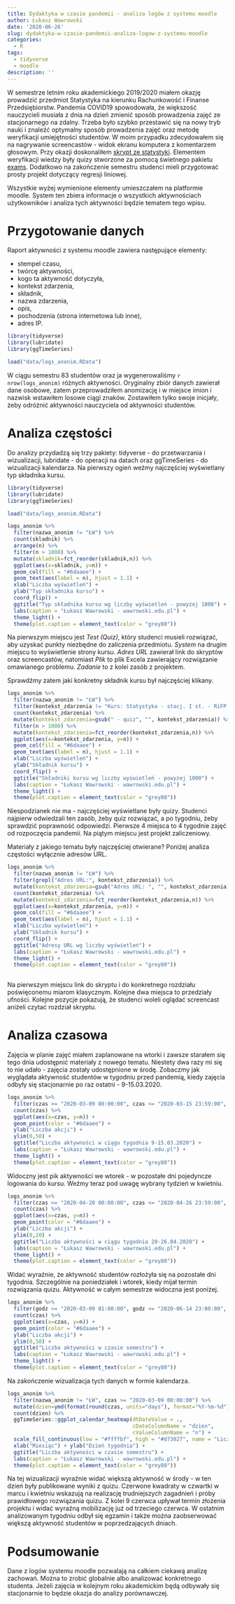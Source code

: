 ```yaml
---
title: Dydaktyka w czasie pandemii - analiza logów z systemu moodle
author: Łukasz Wawrowski
date: '2020-06-26'
slug: dydaktyka-w-czasie-pandemii-analiza-logow-z-systemu-moodle
categories:
  - R
tags:
  - tidyverse
  - moodle
description: ''
---
```


W semestrze letnim roku akademickiego 2019/2020 miałem okazję prowadzić przedmiot Statystyka na kierunku Rachunkowość i Finanse Przedsiębiorstw. Pandemia COVID19 spowodowała, że większość nauczycieli musiała z dnia na dzień zmienić sposób prowadzenia zajęć ze stacjonarnego na zdalny. Trzeba było szybko przestawić się na nowy tryb nauki i znaleźć optymalny sposób prowadzenia zajęć oraz metodę weryfikacji umiejętności studentów. W moim przypadku zdecydowałem się na nagrywanie screencastów - widok ekranu komputera z komentarzem głosowym. Przy okazji doskonaliłem [skrypt ze statystyki](https://departmentofstatisticspue.github.io/statystyka-opisowa/index.html). Elementem weryfikacji wiedzy były quizy stworzone za pomocą świetnego pakietu [exams](http://www.r-exams.org/). Dodatkowo na zakończenie semestru studenci mieli przygotować prosty projekt dotyczący regresji liniowej.

Wszystkie wyżej wymienione elementy umieszczałem na platformie moodle. System ten zbiera informacje o wszystkich aktywnościach użytkowników i analiza tych aktywności będzie tematem tego wpisu.

# Przygotowanie danych

Raport aktywności z systemu moodle zawiera następujące elementy:

- stempel czasu,
- twórcę aktywności, 
- kogo ta aktywność dotyczyła, 
- kontekst zdarzenia,
- składnik,
- nazwa zdarzenia,
- opis,
- pochodzenia (strona internetowa lub inne),
- adres IP.

```r
library(tidyverse)
library(lubridate)
library(ggTimeSeries)

load("data/logs_anonim.RData")
```

W ciągu semestru 83 studentów oraz ja wygenerowaliśmy `r nrow(logs_anonim)` różnych aktywności. Oryginalny zbiór danych zawierał dane osobowe, zatem przeprowadziłem anomizację i w miejsce imion i nazwisk wstawiłem losowe ciągi znaków. Zostawiłem tylko swoje inicjały, żeby odróżnić aktywności nauczyciela od aktywności studentów.

# Analiza częstości

Do analizy przydadzą się trzy pakiety: tidyverse - do przetwarzania i wizualizacji, lubridate - do operacji na datach oraz ggTimeSeries - do wizualizacji kalendarza. Na pierwszy ogień weźmy najczęściej wyświetlany typ składnika kursu.

```r
library(tidyverse)
library(lubridate)
library(ggTimeSeries)

load("data/logs_anonim.RData")

logs_anonim %>% 
  filter(nazwa_anonim != "ŁW") %>% 
  count(skladnik) %>% 
  arrange(n) %>% 
  filter(n > 1000) %>% 
  mutate(skladnik=fct_reorder(skladnik,n)) %>% 
  ggplot(aes(x=skladnik, y=n)) + 
  geom_col(fill = "#6daaee") + 
  geom_text(aes(label = n), hjust = 1.1) +
  xlab("Liczba wyświetleń") +
  ylab("Typ składnika kursu") +
  coord_flip() +
  ggtitle("Typ składnika kursu wg liczby wyświetleń - powyżej 1000") +
  labs(caption = "Łukasz Wawrowski - wawrowski.edu.pl") +
  theme_light() +
  theme(plot.caption = element_text(color = "grey80"))
```

Na pierwszym miejscu jest _Test (Quiz)_, który studenci musieli rozwiązać, aby uzyskać punkty niezbędne do zaliczenia przedmiotu. _System_ na drugim miejscu to wyświetlenie strony kursu. _Adres URL_ zawierał link do skryptów oraz screencastów, natomiast _Plik_ to plik Excela zawierający rozwiązanie omawianego problemu. _Zadanie_ to z kolei zasób z projektem.

Sprawdźmy zatem jaki konkretny składnik kursu był najczęściej klikany.

```r
logs_anonim %>% 
  filter(nazwa_anonim != "ŁW") %>% 
  filter(kontekst_zdarzenia != "Kurs: Statystyka - stacj. I st. - RiFP - (lab.) - dr Łukasz Wawrowski") %>% 
  count(kontekst_zdarzenia) %>% 
  mutate(kontekst_zdarzenia=gsub(" - quiz", "", kontekst_zdarzenia)) %>% 
  filter(n > 1000) %>% 
  mutate(kontekst_zdarzenia=fct_reorder(kontekst_zdarzenia,n)) %>% 
  ggplot(aes(x=kontekst_zdarzenia, y=n)) + 
  geom_col(fill = "#6daaee") + 
  geom_text(aes(label = n), hjust = 1.1) +
  xlab("Liczba wyświetleń") +
  ylab("Składnik kursu") +
  coord_flip() +
  ggtitle("Składniki kursu wg liczby wyświetleń - powyżej 1000") +
  labs(caption = "Łukasz Wawrowski - wawrowski.edu.pl") +
  theme_light() +
  theme(plot.caption = element_text(color = "grey80"))
```

Niespodzianek nie ma - najczęściej wyświetlane były quizy. Studenci najpierw odwiedzali ten zasób, żeby quiz rozwiązać, a po tygodniu, żeby sprawdzić poprawność odpowiedzi. Pierwsze 4 miejsca to 4 tygodnie zajęć od rozpoczęcia pandemii. Na piątym miejscu jest projekt zaliczeniowy. 

Materiały z jakiego tematu były najczęściej otwierane? Poniżej analiza częstości wyłącznie adresów URL.

```r
logs_anonim %>% 
  filter(nazwa_anonim != "ŁW") %>% 
  filter(grepl("Adres URL:", kontekst_zdarzenia)) %>% 
  mutate(kontekst_zdarzenia=gsub("Adres URL: ", "", kontekst_zdarzenia)) %>% 
  count(kontekst_zdarzenia) %>% 
  mutate(kontekst_zdarzenia=fct_reorder(kontekst_zdarzenia,n)) %>% 
  ggplot(aes(x=kontekst_zdarzenia, y=n)) + 
  geom_col(fill = "#6daaee") + 
  geom_text(aes(label = n), hjust = 1.1) +
  xlab("Liczba wyświetleń") +
  ylab("Składnik kursu") +
  coord_flip() +
  ggtitle("Adresy URL wg liczby wyświetleń") +
  labs(caption = "Łukasz Wawrowski - wawrowski.edu.pl") +
  theme_light() +
  theme(plot.caption = element_text(color = "grey80"))
  
```

Na pierwszym miejscu link do skryptu i do konkretnego rozdziału poświęconemu miarom klasycznym. Kolejne dwa miejsca to przedziały ufności. Kolejne pozycje pokazują, że studenci woleli oglądać screencast aniżeli czytać rozdział skryptu.

# Analiza czasowa

Zajęcia w planie zajęć miałem zaplanowane na wtorki i zawsze starałem się tego dnia udostępnić materiały z nowego tematu. Niestety dwa razy mi się to nie udało - zajęcia zostały udostępnione w środę. Zobaczmy jak wyglądała aktywność studentów w tygodniu przed pandemią, kiedy zajęcia odbyły się stacjonarnie po raz ostatni - 9-15.03.2020.

```r
logs_anonim %>% 
  filter(czas >= "2020-03-09 00:00:00", czas <= "2020-03-15 23:59:00", nazwa_anonim != "ŁW") %>% 
  count(czas) %>% 
  ggplot(aes(x=czas, y=n)) + 
  geom_point(color = "#6daaee") +
  ylab("Liczba akcji") +
  ylim(0,50) +
  ggtitle("Liczba aktywności w ciągu tygodnia 9-15.03.2020") +
  labs(caption = "Łukasz Wawrowski - wawrowski.edu.pl") +
  theme_light() +
  theme(plot.caption = element_text(color = "grey80"))
```

Widoczny jest pik aktywności we wtorek - w pozostałe dni pojedyncze logowania do kursu. Weźmy teraz pod uwagę wybrany tydzień w kwietniu.

```r
logs_anonim %>% 
  filter(czas >= "2020-04-20 00:00:00", czas <= "2020-04-26 23:59:00", nazwa_anonim != "ŁW") %>% 
  count(czas) %>% 
  ggplot(aes(x=czas, y=n)) +
  geom_point(color = "#6daaee") +
  ylab("Liczba akcji") +
  ylim(0,20) +
  ggtitle("Liczba aktywności w ciągu tygodnia 20-26.04.2020") +
  labs(caption = "Łukasz Wawrowski - wawrowski.edu.pl") +
  theme_light() +
  theme(plot.caption = element_text(color = "grey80"))
```

Widać wyraźnie, że aktywność studentów rozłożyła się na pozostałe dni tygodnia. Szczególnie na poniedziałek i wtorek, kiedy mijał termin rozwiązania quizu. Aktywność w całym semestrze widoczna jest poniżej.

```r
logs_anonim %>% 
  filter(godz >= "2020-03-09 01:00:00", godz <= "2020-06-14 23:00:00", nazwa_anonim != "ŁW") %>% 
  count(czas) %>% 
  ggplot(aes(x=czas, y=n)) + 
  geom_point(color = "#6daaee") +
  ylab("Liczba akcji") +
  ylim(0,50) +
  ggtitle("Liczba aktywności w czasie semestru") +
  labs(caption = "Łukasz Wawrowski - wawrowski.edu.pl") +
  theme_light() +
  theme(plot.caption = element_text(color = "grey80"))
```

Na zakończenie wizualizacja tych danych w formie kalendarza.

```r
logs_anonim %>% 
  filter(nazwa_anonim != "ŁW", czas >= "2020-03-09 00:00:00") %>% 
  mutate(dzien=ymd(format(round(czas, units="days"), format="%Y-%m-%d"))) %>% 
  count(dzien) %>% 
  ggTimeSeries::ggplot_calendar_heatmap(dtDateValue = ., 
                                        cDateColumnName = "dzien", 
                                        cValueColumnName = "n") +
  scale_fill_continuous(low = "#ffffbf", high = "#d73027", name = "Liczba\naktywności") +
  xlab("Miesiąc") + ylab("Dzień tygodnia") +
  ggtitle("Liczba aktywności w czasie semestru") +
  labs(caption = "Łukasz Wawrowski - wawrowski.edu.pl") +
  theme(plot.caption = element_text(color = "grey80"))
```

Na tej wizualizacji wyraźnie widać większą aktywność w środy - w ten dzień były publikowane wyniki z quizu. Czerwone kwadraty w czwartki w marcu i kwietniu wskazują na realizację trudniejszych zagadnień i próby prawidłowego rozwiązania quizu. Z kolei 9 czerwca upływał termin złożenia projektu i widać wyraźną mobilizację już od trzeciego czerwca. W ostatnim analizowanym tygodniu odbył się egzamin i także można zaobserwować większą aktywność studentów w poprzedzających dniach.

# Podsumowanie

Dane z logów systemu moodle pozwalają na całkiem ciekawą analizę zachowań. Można to zrobić globalnie albo analizować konkretnego studenta. Jeżeli zajęcia w kolejnym roku akademickim będą odbywały się stacjonarnie to będzie okazja do analizy porównawczej.